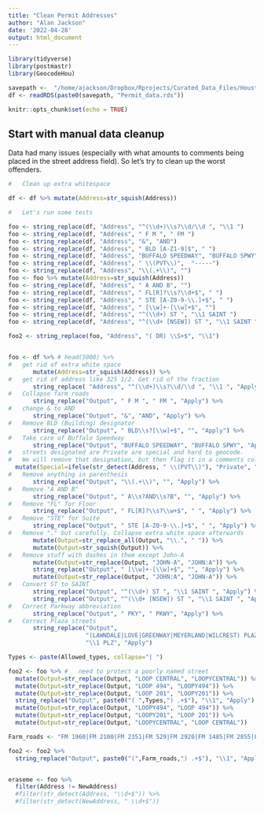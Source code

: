 ```yaml
---
title: "Clean Permit Addresses"
author: "Alan Jackson"
date: '2022-04-28'
output: html_document
---
```


```r
library(tidyverse)
library(postmastr)
library(GeocodeHou)

savepath <-  "/home/ajackson/Dropbox/Rprojects/Curated_Data_Files/Houston_Permits/"
df <- readRDS(paste0(savepath, "Permit_data.rds"))

knitr::opts_chunk$set(echo = TRUE)
```

##  Start with manual data cleanup

Data had many issues (especially with what amounts to comments being placed
in the street address field).
So let's try to clean up the worst offenders.

```r

#   Clean up extra whitespace

df <- df %>% mutate(Address=str_squish(Address))

#   Let's run some tests

foo <- string_replace(df, "Address", "^(\\d+)\\s?\\d/\\d ", "\\1 ")
foo <- string_replace(df, "Address", " F M ", " FM ")
foo <- string_replace(df, "Address", "&", "AND")
foo <- string_replace(df, "Address", " BLD [A-Z1-9]$", " ")
foo <- string_replace(df, "Address", "BUFFALO SPEEDWAY", "BUFFALO SPWY")
foo <- string_replace(df, "Address", " \\(PVT\\)",  "-----")
foo <- string_replace(df, "Address", "\\(.+\\)", "")
foo <- foo %>% mutate(Address=str_squish(Address))
foo <- string_replace(df, "Address", " A AND B", "")
foo <- string_replace(df, "Address", " FL[R]?\\s?\\d+$", " ")
foo <- string_replace(df, "Address", " STE [A-Z0-9-\\.]+$", " ")
foo <- string_replace(df, "Address", " [\\w]+-[\\w]+$", "")
foo <- string_replace(df, "Address", "^(\\d+) ST ", "\\1 SAINT ")
foo <- string_replace(df, "Address", "^(\\d+ [NSEW]) ST ", "\\1 SAINT ")

foo2 <- string_replace(foo, "Address", "( DR) \\S+$", "\\1")


foo <- df %>% # head(5000) %>% 
#   get rid of extra white space
       mutate(Address=str_squish(Address)) %>% 
#   get rid of address like 325 1/2. Get rid of the fraction
       string_replace( "Address", "^(\\d+)\\s?\\d/\\d ", "\\1 ", "Apply") %>% 
#   Collapse farm roads 
       string_replace("Output", " F M ", " FM ", "Apply") %>% 
#   change & to AND
       string_replace("Output", "&", "AND", "Apply") %>% 
#   Remove BLD (Building) designator
       string_replace("Output", " BLD\\s?[\\w]+$", "", "Apply") %>% 
#   Take care of Buffalo Speedway
       string_replace("Output", "BUFFALO SPEEDWAY", "BUFFALO SPWY", "Apply") %>% 
#   streets designated are Private are special and hard to geocode.
#   We will remove that designation, but then flag it in a comments column
  mutate(Special=ifelse(str_detect(Address, " \\(PVT\\)"), "Private", "")) %>% 
#   Remove anything in parenthesis
       string_replace("Output", "\\(.+\\)", "", "Apply") %>% 
#   Remove "A AND B"
       string_replace("Output", " A\\s?AND\\s?B", "", "Apply") %>% 
#   Remove "FL" for Floor
       string_replace("Output", " FL[R]?\\s?\\w+$", " ", "Apply") %>% 
#   Remove "STE" for Suite
       string_replace("Output", " STE [A-Z0-9-\\.]+$", " ", "Apply") %>% 
#   Remove "." but carefully. Collapse extra white space afterwards
       mutate(Output=str_replace_all(Output, "\\.", " ")) %>% 
       mutate(Output=str_squish(Output)) %>%  
#   Remove stuff with dashes in them except John-A
       mutate(Output=str_replace(Output, "JOHN-A", "JOHN:A")) %>% 
       string_replace("Output", " [\\w]+-[\\w]+$", "", "Apply") %>% 
       mutate(Output=str_replace(Output, "JOHN:A", "JOHN-A")) %>% 
#   Convert ST to SAINT
       string_replace("Output", "^(\\d+) ST ", "\\1 SAINT ", "Apply") %>% 
       string_replace("Output", "^(\\d+ [NSEW]) ST ", "\\1 SAINT ", "Apply") %>% 
#   Correct Parkway abbreviation
       string_replace("Output", " PKY", " PKWY", "Apply") %>% 
#   Correct Plaza streets
       string_replace("Output", 
                      "(LAWNDALE|LOVE|GREENWAY|MEYERLAND|WILCREST) PLAZA", 
                      "\\1 PLZ", "Apply") 

Types <- paste(Allowed_types, collapse="| ")

foo2 <- foo %>% #   need to protect a poorly named street
  mutate(Output=str_replace(Output, "LOOP CENTRAL", "LOOPYCENTRAL")) %>% 
  mutate(Output=str_replace(Output, "LOOP 494", "LOOPY494")) %>% 
  mutate(Output=str_replace(Output, "LOOP 201", "LOOPY201")) %>% 
  string_replace("Output", paste0("( ",Types,") .+$"), "\\1", "Apply") %>% 
  mutate(Output=str_replace(Output, "LOOPY494", "LOOP 494")) %>% 
  mutate(Output=str_replace(Output, "LOOPY201", "LOOP 201")) %>% 
  mutate(Output=str_replace(Output, "LOOPYCENTRAL", "LOOP CENTRAL"))  

Farm_roads <- "FM 1960|FM 2100|FM 2351|FM 529|FM 2920|FM 1485|FM 2855|FM 1093|FM 2234|FM 362|FM 1942|FM 1314|FM 1463|FM 723|FM 1464|FM 686|FM 2978|FM 528|FM 521 |FM 1098|FM 149|FM 1959|FM 359|FM 1488|FM 249|FM 2917|FM 1736|FM 526"

foo2 <- foo2 %>% 
  string_replace("Output", paste0("(",Farm_roads,") .+$"), "\\1", "Apply")


eraseme <- foo %>% 
  filter(Address != NewAddress)
  #filter(str_detect(Address, "\\d+$")) %>% 
  #filter(str_detect(NewAddress, " \\d+$"))


```








